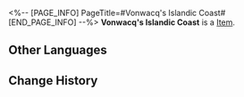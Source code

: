 <%-- [PAGE_INFO]
PageTitle=#Vonwacq's Islandic Coast#
[END_PAGE_INFO] --%>
{{Item Infobox
|id          = 43086
|image       = Item Vonwacq's Islandic Coast.png
|type        = 
|invCategory = Relics
|rarity      = 3
|effect      = 
|description = On the coastline of Wacq Island, tidal waves rose and fell... This landscape remained the same for millennia and witnessed the rise and fall of civilizations just like those changing tides.
|source1     = [[Simulated Universe: World 4 - Immersion Device Redemption]]
}}
'''Vonwacq's Islandic Coast''' is a [[Item]].

==Other Languages==
{{Other Languages
|en   = Vonwacq's Islandic Coast
|zhs  = 翁瓦克的环岛海岸
|zht  = 翁瓦克的環島海岸
|ja   = ウェンワークの島巡り海岸
|ko   = 바커 공의 섬 둘레 해안
|es   = Costa insular de Vonwacq
|fr   = Côte insulaire de Vonwacq
|ru   = Островное побережье Вонвака
|th   = Vonwacq's Islandic Coast
|vi   = Bờ Biển Quanh Đảo Vonwacq
|de   = Vonwacqs Inselküste
|id   = Vonwacq's Islandic Coast
|pt   = Costa da Ilha de Vonwacq
}}

==Change History==
{{Change History|2.0}}